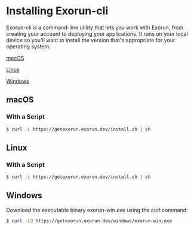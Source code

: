 # Installing Exorun-cli
Exorun-cli is a command-line utility that lets you work with Exorun, from creating your account to deploying your applications. It runs on your local device so you'll want to install the version that's appropriate for your operating system:

[macOS](#macos)

[Linux](#linux)

[Windows](#windows)

## macOS

### With a Script
```sh
$ curl -L https://getexorun.exorun.dev/install.sh | sh
```


## Linux

### With a Script
```sh
$ curl -L https://getexorun.exorun.dev/install.sh | sh
```

## Windows

Download the executable binary exorun-win.exe using the curl command:
```sh
$ curl -LO https://getexorun.exorun.dev/windows/exorun-win.exe
```